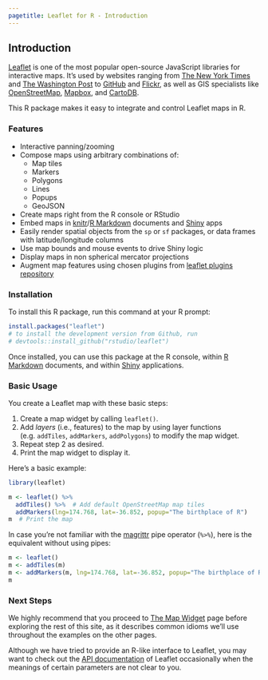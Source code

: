 ```yaml
---
pagetitle: Leaflet for R - Introduction
---
```


## Introduction

[Leaflet](https://leafletjs.com) is one of the most popular open-source JavaScript libraries for interactive maps. It's used by websites ranging from [The New York Times](http://www.nytimes.com/projects/elections/2013/nyc-primary/mayor/map.html) and [The Washington Post](http://www.washingtonpost.com/sf/local/2013/11/09/washington-a-world-apart/) to [GitHub](https://github.com/blog/1528-there-s-a-map-for-that) and [Flickr](https://www.flickr.com/map), as well as GIS specialists like [OpenStreetMap](http://www.openstreetmap.org/), [Mapbox](http://www.mapbox.com/), and [CartoDB](http://cartodb.com/).

This R package makes it easy to integrate and control Leaflet maps in R.

### Features

* Interactive panning/zooming
* Compose maps using arbitrary combinations of:
    * Map tiles
    * Markers
    * Polygons
    * Lines
    * Popups
    * GeoJSON
* Create maps right from the R console or RStudio
* Embed maps in [knitr](http://yihui.name/knitr/)/[R Markdown](http://rmarkdown.rstudio.com/) documents and [Shiny](http://shiny.rstudio.com/) apps
* Easily render spatial objects from the `sp` or `sf` packages, or data frames with latitude/longitude columns
* Use map bounds and mouse events to drive Shiny logic
* Display maps in non spherical mercator projections
* Augment map features using chosen plugins from [leaflet plugins repository](https://leafletjs.com/plugins)

### Installation

To install this R package, run this command at your R prompt:

```r
install.packages("leaflet")
# to install the development version from Github, run
# devtools::install_github("rstudio/leaflet")
```

Once installed, you can use this package at the R console, within [R Markdown](http://rmarkdown.rstudio.com/) documents, and within [Shiny](http://shiny.rstudio.com/) applications.

### Basic Usage

You create a Leaflet map with these basic steps:

1. Create a map widget by calling `leaflet()`.
2. Add _layers_ (i.e., features) to the map by using layer functions (e.g. `addTiles`, `addMarkers`, `addPolygons`) to modify the map widget.
3. Repeat step 2 as desired.
4. Print the map widget to display it.

Here's a basic example:

```r
library(leaflet)

m <- leaflet() %>%
  addTiles() %>%  # Add default OpenStreetMap map tiles
  addMarkers(lng=174.768, lat=-36.852, popup="The birthplace of R")
m  # Print the map
```

In case you're not familiar with the [magrittr](https://github.com/smbache/magrittr) pipe operator (`%>%`), here is the equivalent without using pipes:

```r
m <- leaflet()
m <- addTiles(m)
m <- addMarkers(m, lng=174.768, lat=-36.852, popup="The birthplace of R")
m
```

### Next Steps

We highly recommend that you proceed to [The Map Widget](map_widget.html) page before exploring the rest of this site, as it describes common idioms we'll use throughout the examples on the other pages.

Although we have tried to provide an R-like interface to Leaflet, you may want to check out the [API documentation](https://leafletjs.com/reference.html) of Leaflet occasionally when the meanings of certain parameters are not clear to you.
